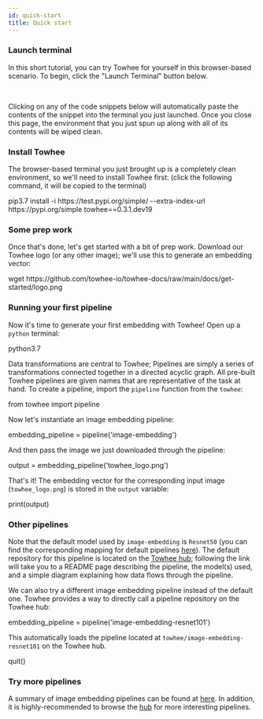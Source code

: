 ```yaml
---
id: quick-start
title: Quick start
---
```



### Launch terminal

In this short tutorial, you can try Towhee for yourself in this browser-based scenario. To begin, click the "Launch Terminal" button below.

<KatacodaBtn /><br />

 

Clicking on any of the code snippets below will automatically paste the contents of the snippet into the terminal you just launched. Once you close this page, the environment that you just spun up along with all of its contents will be wiped clean.

### Install Towhee

The browser-based terminal you just brought up is a completely clean environment, so we'll need to install Towhee first:
(click the following command, it will be copied to the terminal)

<KatacodaBlock>
  pip3.7 install -i https://test.pypi.org/simple/ --extra-index-url
  https://pypi.org/simple towhee==0.3.1.dev19
</KatacodaBlock>

### Some prep work

Once that's done, let's get started with a bit of prep work. Download our Towhee logo (or any other image); we'll use this to generate an embedding vector:

<KatacodaBlock>
  wget
  https://github.com/towhee-io/towhee-docs/raw/main/docs/get-started/logo.png
</KatacodaBlock>

### Running your first pipeline

Now it's time to generate your first embedding with Towhee! Open up a `python` terminal:

<KatacodaBlock>python3.7</KatacodaBlock>

Data transformations are central to Towhee; Pipelines are simply a series of transformations connected together in a directed acyclic graph. All pre-built Towhee pipelines are given names that are representative of the task at hand. To create a pipeline, import the `pipeline` function from the `towhee`:

<KatacodaBlock>from towhee import pipeline</KatacodaBlock>

Now let's instantiate an image embedding pipeline:

<KatacodaBlock>embedding_pipeline = pipeline('image-embedding')</KatacodaBlock>

And then pass the image we just downloaded through the pipeline:

<KatacodaBlock>output = embedding_pipeline('towhee_logo.png')</KatacodaBlock>

That's it! The embedding vector for the corresponding input image (`towhee_logo.png`) is stored in the `output` variable:

<KatacodaBlock>print(output)</KatacodaBlock>

### Other pipelines

Note that the default model used by `image-embedding` is `Resnet50` (you can find the corresponding mapping for default pipelines [here](https://github.com/towhee-io/towhee/blob/main/towhee/__init__.py#L25)). The default repository for this pipeline is located on the [Towhee hub](https://hub.towhee.io/towhee/image-embedding-resnet50); following the link will take you to a README page describing the pipeline, the model(s) used, and a simple diagram explaining how data flows through the pipeline.

We can also try a different image embedding pipeline instead of the default one. Towhee provides a way to directly call a pipeline repository on the Towhee hub:

<KatacodaBlock>
  embedding_pipeline = pipeline('image-embedding-resnet101')
</KatacodaBlock>

This automatically loads the pipeline located at `towhee/image-embedding-resnet101` on the Towhee hub.

<KatacodaBlock>quit()</KatacodaBlock>

### Try more pipelines

A summary of image embedding pipelines can be found at [here](pipelines/image-embedding). In addition, it is highly-recommended to browse the [hub](https://hub.towhee.io/pipelines) for more interesting pipelines.
